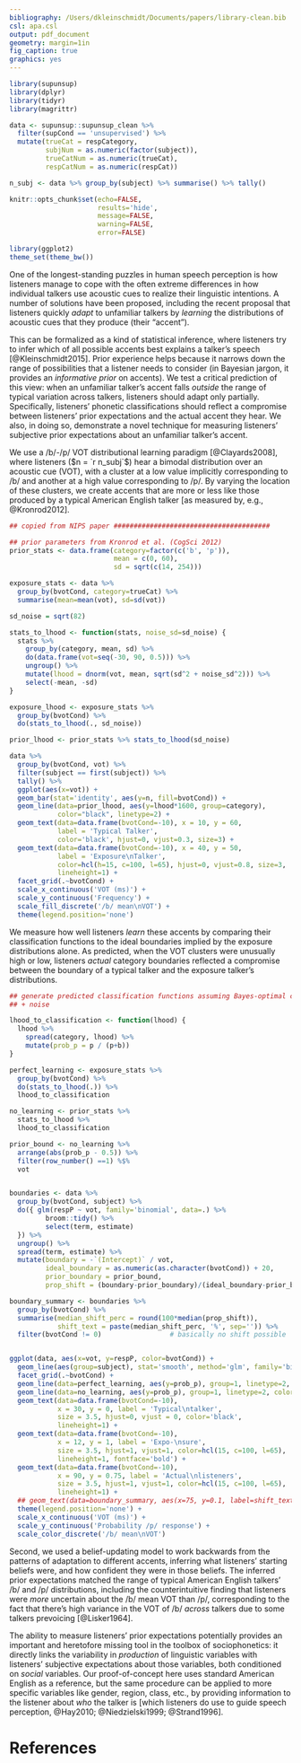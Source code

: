 ```yaml
---
bibliography: /Users/dkleinschmidt/Documents/papers/library-clean.bib
csl: apa.csl
output: pdf_document
geometry: margin=1in
fig_caption: true
graphics: yes
---
```


```r

library(supunsup)
library(dplyr)
library(tidyr)
library(magrittr)

data <- supunsup::supunsup_clean %>%
  filter(supCond == 'unsupervised') %>%
  mutate(trueCat = respCategory,
         subjNum = as.numeric(factor(subject)),
         trueCatNum = as.numeric(trueCat),
         respCatNum = as.numeric(respCat))

n_subj <- data %>% group_by(subject) %>% summarise() %>% tally()

knitr::opts_chunk$set(echo=FALSE,
                      results='hide',
                      message=FALSE,
                      warning=FALSE,
                      error=FALSE)

library(ggplot2)
theme_set(theme_bw())


```

One of the longest-standing puzzles in human speech perception is how listeners manage to cope with the often extreme differences in how individual talkers use acoustic cues to realize their linguistic intentions.  A number of solutions have been proposed, including the recent proposal that listeners quickly _adapt_ to unfamiliar talkers by _learning_ the distributions of acoustic cues that they produce (their "accent").

This can be formalized as a kind of statistical inference, where listeners try to infer which of all possible accents best explains a talker's speech [@Kleinschmidt2015]. Prior experience helps because it narrows down the range of possibilities that a listener needs to consider (in Bayesian jargon, it provides an _informative prior_ on accents). We test a critical prediction of this view: when an unfamiliar talker's accent falls _outside_ the range of typical variation across talkers, listeners should adapt only partially. Specifically, listeners' phonetic classifications should reflect a compromise between listeners' prior expectations and the actual accent they hear. We also, in doing so, demonstrate a novel technique for measuring listeners' subjective prior expectations about an unfamiliar talker's accent.

We use a /b/-/p/ VOT distributional learning paradigm [@Clayards2008], where listeners ($n = `r n_subj`$) hear a bimodal distribution over an acoustic cue (VOT), with a cluster at a low value implicitly corresponding to /b/ and another at a high value corresponding to /p/.  By varying the location of these clusters, we create accents that are more or less like those produced by a typical American English talker [as measured by, e.g., @Kronrod2012].

```r

## copied from NIPS paper #######################################

## prior parameters from Kronrod et al. (CogSci 2012)
prior_stats <- data.frame(category=factor(c('b', 'p')),
                          mean = c(0, 60),
                          sd = sqrt(c(14, 254)))

exposure_stats <- data %>%
  group_by(bvotCond, category=trueCat) %>%
  summarise(mean=mean(vot), sd=sd(vot))

sd_noise = sqrt(82)

stats_to_lhood <- function(stats, noise_sd=sd_noise) {
  stats %>%
    group_by(category, mean, sd) %>%
    do(data.frame(vot=seq(-30, 90, 0.5))) %>%
    ungroup() %>%
    mutate(lhood = dnorm(vot, mean, sqrt(sd^2 + noise_sd^2))) %>%
    select(-mean, -sd)
}

exposure_lhood <- exposure_stats %>%
  group_by(bvotCond) %>%
  do(stats_to_lhood(., sd_noise))

prior_lhood <- prior_stats %>% stats_to_lhood(sd_noise)

data %>%
  group_by(bvotCond, vot) %>%
  filter(subject == first(subject)) %>%
  tally() %>%
  ggplot(aes(x=vot)) +
  geom_bar(stat='identity', aes(y=n, fill=bvotCond)) +
  geom_line(data=prior_lhood, aes(y=lhood*1600, group=category),
            color="black", linetype=2) +
  geom_text(data=data.frame(bvotCond=-10), x = 10, y = 60,
            label = 'Typical Talker',
            color='black', hjust=0, vjust=0.3, size=3) +
  geom_text(data=data.frame(bvotCond=-10), x = 40, y = 50,
            label = 'Exposure\nTalker',
            color=hcl(h=15, c=100, l=65), hjust=0, vjust=0.8, size=3,
            lineheight=1) + 
  facet_grid(.~bvotCond) +
  scale_x_continuous('VOT (ms)') +
  scale_y_continuous('Frequency') +
  scale_fill_discrete('/b/ mean\nVOT') +
  theme(legend.position='none')

```

We measure how well listeners _learn_ these accents by comparing their classification functions to the ideal boundaries implied by the exposure distributions alone.  As predicted, when the VOT clusters were unusually high or low, listeners _actual_ category boundaries reflected a compromise between the boundary of a typical talker and the exposure talker's distributions.

```r

## generate predicted classification functions assuming Bayes-optimal classifier
## + noise

lhood_to_classification <- function(lhood) {
  lhood %>%
    spread(category, lhood) %>%
    mutate(prob_p = p / (p+b))
}

perfect_learning <- exposure_stats %>%
  group_by(bvotCond) %>%
  do(stats_to_lhood(.)) %>%
  lhood_to_classification

no_learning <- prior_stats %>%
  stats_to_lhood %>%
  lhood_to_classification

prior_bound <- no_learning %>%
  arrange(abs(prob_p - 0.5)) %>%
  filter(row_number() ==1) %$%
  vot


boundaries <- data %>%
  group_by(bvotCond, subject) %>%
  do({ glm(respP ~ vot, family='binomial', data=.) %>%
         broom::tidy() %>%
         select(term, estimate)
  }) %>%
  ungroup() %>%
  spread(term, estimate) %>%
  mutate(boundary = -`(Intercept)` / vot,
         ideal_boundary = as.numeric(as.character(bvotCond)) + 20,
         prior_boundary = prior_bound,
         prop_shift = (boundary-prior_boundary)/(ideal_boundary-prior_boundary))

boundary_summary <- boundaries %>%
  group_by(bvotCond) %>%
  summarise(median_shift_perc = round(100*median(prop_shift)),
            shift_text = paste(median_shift_perc, '%', sep='')) %>%
  filter(bvotCond != 0)                 # basically no shift possible


ggplot(data, aes(x=vot, y=respP, color=bvotCond)) +
  geom_line(aes(group=subject), stat='smooth', method='glm', family='binomial', alpha=0.2) +
  facet_grid(.~bvotCond) +
  geom_line(data=perfect_learning, aes(y=prob_p), group=1, linetype=2, size=1) +
  geom_line(data=no_learning, aes(y=prob_p), group=1, linetype=2, color='black') +
  geom_text(data=data.frame(bvotCond=-10),
            x = 30, y = 0, label = 'Typical\ntalker',
            size = 3.5, hjust=0, vjust = 0, color='black',
            lineheight=1) + 
  geom_text(data=data.frame(bvotCond=-10),
            x = 12, y = 1, label = 'Expo-\nsure',
            size = 3.5, hjust=1, vjust=1, color=hcl(15, c=100, l=65),
            lineheight=1, fontface='bold') + 
  geom_text(data=data.frame(bvotCond=-10),
            x = 90, y = 0.75, label = 'Actual\nlisteners',
            size = 3.5, hjust=1, vjust=1, color=hcl(15, c=100, l=65),
            lineheight=1) + 
  ## geom_text(data=boundary_summary, aes(x=75, y=0.1, label=shift_text), color='black') + 
  theme(legend.position='none') +
  scale_x_continuous('VOT (ms)') +
  scale_y_continuous('Probability /p/ response') + 
  scale_color_discrete('/b/ mean\nVOT')

```

Second, we used a belief-updating model to work backwards from the patterns of adaptation to different accents, inferring what listeners' starting beliefs were, and how confident they were in those beliefs.  The inferred prior expectations matched the range of typical American English talkers' /b/ and /p/ distributions, including the counterintuitive finding that listeners were _more_ uncertain about the /b/ mean VOT than /p/, corresponding to the fact that there's high variance in the VOT of /b/ _across_ talkers due to some talkers prevoicing [@Lisker1964].

The ability to measure listeners' prior expectations potentially provides an important and heretofore missing tool in the toolbox of sociophonetics: it directly links the variability in _production_ of linguistic variables with listeners' subjective expectations about those variables, both conditioned on _social_ variables.  Our proof-of-concept here uses standard American English as a reference, but the same procedure can be applied to more specific variables like gender, region, class, etc., by providing information to the listener about _who_ the talker is [which listeners do use to guide speech perception, @Hay2010; @Niedzielski1999; @Strand1996].


# References
